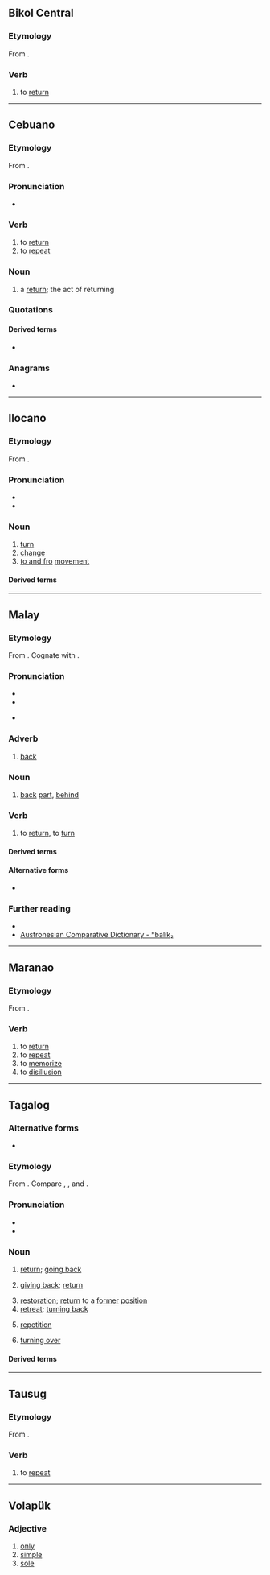 {{also|balık|Balık|balík}}

==Bikol Central==

===Etymology===
From {{inh|bcl|poz-pro|*balik}}.

===Verb===
{{head|bcl|verb}} 

# to [[return]] 
#: {{syn|bcl|uli}}
----

==Cebuano==

===Etymology===
From {{inh|ceb|poz-pro|*balik}}.

===Pronunciation===
* {{hyph|ceb|ba|lik}}

===Verb===
{{head|ceb|verb}}

# to [[return]]
# to [[repeat]]

===Noun===
{{head|ceb|noun}}

# a [[return]]; the act of returning

===Quotations===
{{seeCites|ceb}}

====Derived terms====
* {{l|ceb|binalik}}

===Anagrams===
* {{anagrams|ceb|libak}}

----

==Ilocano==

===Etymology===
From {{inh|ilo|poz-pro|*balik}}.

===Pronunciation===
* {{IPA|ilo|/baˈlik/|[bɐˈlɛk]}}
* {{hyph|ilo|ba|lík}}

===Noun===
{{ilo-noun|balík}}

# [[turn]]
# [[change]]
# [[to and fro]] [[movement]]

====Derived terms====
{{der3|ilo|agbalik|balik-balik|baliken|ibalik}}

----

==Malay==

===Etymology===
From {{inh|ms|poz-pro|*balik₂|t=reverse, turn around}}. Cognate with {{cog|tl|balik}}.

===Pronunciation===
* {{IPA|ms|/balik/}}
* {{rhymes|ms|alik|lik|ik}}
* {{a|Johor-Riau}} {{IPA|ms|[bälɪʔ~le̞ʔ]}}

===Adverb===
{{head|ms|adverb}}

# [[back]]

===Noun===
{{ms-noun|j=باليق}}

# [[back]] [[part]], [[behind]]

===Verb===
{{ms-verb}}

# to [[return]], to [[turn]]

====Derived terms====
{{der4|ms|terbalik|balik kampung}}

====Alternative forms====
* {{l|ms|balek}} {{q|nonstandard}}

===Further reading===
* {{R:PRPM}}
* [https://www.trussel2.com/acd/acd-s_b.htm#546 Austronesian Comparative Dictionary - *balik₂]

----

==Maranao==

===Etymology===
From {{inh|mrw|poz-pro|*balik}}.

===Verb===
{{head|mrw|verb}}

# to [[return]]
# to [[repeat]]
# to [[memorize]]
# to [[disillusion]]

----

==Tagalog==

===Alternative forms===
* {{alter|tl|balic}} {{q|obsolete}}

===Etymology===
From {{inh|tl|poz-pro|*balik}}. Compare {{cog|ms|balik}}, {{cog|ceb|balik}}, and {{cog|ilo|balik}}.

===Pronunciation===
* {{hyph|tl|ba|lik}}
* {{tl-IPA|balík}}

===Noun===
{{tl-noun|balík}}

# [[return]]; [[go back|going back]] {{gl|to a place}}
#: {{syn|tl|uwi|pag-uwi}}
# [[give back|giving back]]; [[return]] {{gl|of an object}}
#: {{syn|tl|sauli|pagsasauli}}
# [[restoration]]; [[return]] to a [[former]] [[position]]
# [[retreat]]; [[turn back|turning back]]
#: {{syn|tl|urong|pag-urong|atras}}
# [[repetition]]
#: {{syn|tl|ulit|pag-uulit}}
# [[turn over|turning over]] {{gl|of food cooked on a grill or live coal}}

====Derived terms====
{{der3|tl|balikan|pagbalikan|balik-aral|balikin|bumalik|kabalikan|ibalik|ikabalik|ipabalik|pabalikin|mabalik|mapabalik|magbalik|magpabalik|magpabalik-balik|magpapanumbalik|papanumbalikin|maibalik|manumbalik|panumbalikin|pagbabalik|mapapagbalikan|pabalik|pabalik-balik|pagbabalik-loob|pagbalik|tumbalik|balik-asa|balik-basa|balik-lakas|balik-loob|balik-pasok|balik-sabi|balik-sikad|balik-sulat|balik-suri|balik-sundo|balik-taga|balik-tayun|balik-tingin|balik-tipon}}

----

==Tausug==

===Etymology===
From {{inh|tsg|poz-pro|*balik}}.

===Verb===
{{head|tsg|verb}}

# to [[repeat]]

----

==Volapük==

===Adjective===
{{head|vo|adjectives}}

# [[only]]
# [[simple]]
# [[sole]]